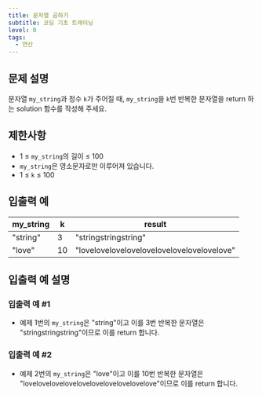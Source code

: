 ```yaml
---
title: 문자열 곱하기
subtitle: 코딩 기초 트레이닝
level: 0
tags:
  - 연산
---
```


## 문제 설명

문자열 `my_string`과 정수 `k`가 주어질 때, `my_string`을 `k`번 반복한 문자열을 return 하는 solution 함수를 작성해 주세요.

## 제한사항

- 1 ≤ `my_string`의 길이 ≤ 100
- `my_string`은 영소문자로만 이루어져 있습니다.
- 1 ≤ `k` ≤ 100

## 입출력 예

| my_string | k   | result                                     |
| --------- | --- | ------------------------------------------ |
| "string"  | 3   | "stringstringstring"                       |
| "love"    | 10  | "lovelovelovelovelovelovelovelovelovelove" |

## 입출력 예 설명

### 입출력 예 #1

- 예제 1번의 `my_string`은 "string"이고 이를 3번 반복한 문자열은 "stringstringstring"이므로 이를 return 합니다.

### 입출력 예 #2

- 예제 2번의 `my_string`은 "love"이고 이를 10번 반복한 문자열은 "lovelovelovelovelovelovelovelovelovelove"이므로 이를 return 합니다.
